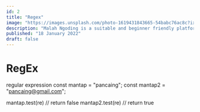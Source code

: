 ```yaml
---
id: 2
title: "Regex"
image: "https://images.unsplash.com/photo-1619431843665-54babc76ac8c?ixlib=rb-1.2.1&ixid=MnwxMjA3fDB8MHxwaG90by1wYWdlfHx8fGVufDB8fHx8&auto=format&fit=crop"
description: "Malah Ngoding is a suitable and beginner friendly platform for learning how to code for web and mobile platform."
published: "18 January 2022"
draft: false
---
```


# RegEx

regular expression
const mantap = "pancaing";
const mantap2 = "pancaing@gmail.com";

mantap.test(re) // return false
mantap2.test(re) // return true
